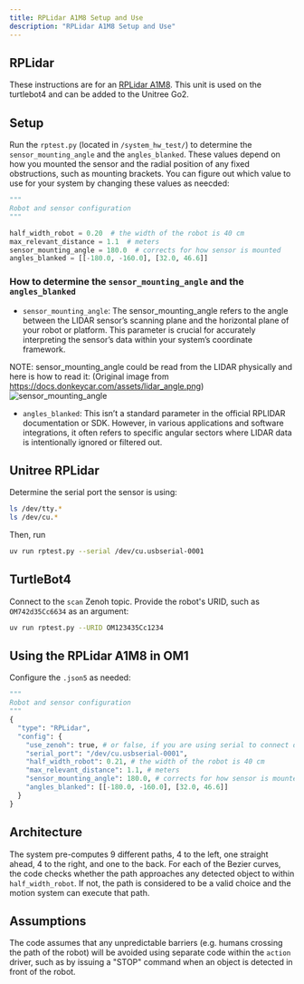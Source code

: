 ```yaml
---
title: RPLidar A1M8 Setup and Use
description: "RPLidar A1M8 Setup and Use"
---
```


## RPLidar

These instructions are for an [RPLidar A1M8](https://bucket-download.slamtec.com/d1e428e7efbdcd65a8ea111061794fb8d4ccd3a0/LD108_SLAMTEC_rplidar_datasheet_A1M8_v3.0_en.pdf). This unit is used on the turtlebot4 and can be added to the Unitree Go2. 

## Setup

Run the `rptest.py` (located in `/system_hw_test/`) to determine the `sensor_mounting_angle` and the `angles_blanked`. These values depend on how you mounted the sensor and the radial position of any fixed obstructions, such as mounting brackets. You can figure out which value to use for your system by changing these values as neecded:

```py
"""
Robot and sensor configuration
"""

half_width_robot = 0.20  # the width of the robot is 40 cm
max_relevant_distance = 1.1  # meters
sensor_mounting_angle = 180.0  # corrects for how sensor is mounted
angles_blanked = [[-180.0, -160.0], [32.0, 46.6]] 
```

### How to determine the `sensor_mounting_angle` and the `angles_blanked`

- `sensor_mounting_angle`: The sensor_mounting_angle refers to the angle between the LIDAR sensor’s scanning plane and the horizontal plane of your robot or platform. This parameter is crucial for accurately interpreting the sensor’s data within your system’s coordinate framework.

NOTE: sensor_mounting_angle could be read from the LIDAR physically and here is how to read it: (Original image from https://docs.donkeycar.com/assets/lidar_angle.png)
![sensor_mounting_angle](/assets/lidar_angle.png) 

- `angles_blanked`: This isn’t a standard parameter in the official RPLIDAR documentation or SDK. However, in various applications and software integrations, it often refers to specific angular sectors where LIDAR data is intentionally ignored or filtered out.  

## Unitree RPLidar

Determine the serial port the sensor is using:

```bash
ls /dev/tty.*  
ls /dev/cu.*  
```

Then, run

```bash
uv run rptest.py --serial /dev/cu.usbserial-0001
```

## TurtleBot4

Connect to the `scan` Zenoh topic. Provide the robot's URID, such as `OM742d35Cc6634` as an argument:

```bash
uv run rptest.py --URID OM123435Cc1234
```

## Using the RPLidar A1M8 in OM1

Configure the `.json5` as needed: 

```python
"""
Robot and sensor configuration
"""
{
  "type": "RPLidar",
  "config": {
    "use_zenoh": true, # or false, if you are using serial to connect directly to the LIDAR
    "serial_port": "/dev/cu.usbserial-0001",
    "half_width_robot": 0.21, # the width of the robot is 40 cm
    "max_relevant_distance": 1.1, # meters
    "sensor_mounting_angle": 180.0, # corrects for how sensor is mounted relative to robot
    "angles_blanked": [[-180.0, -160.0], [32.0, 46.6]]
  }
}
```

## Architecture 

The system pre-computes 9 different paths, 4 to the left, one straight ahead, 4 to the right, and one to the back. For each of the Bezier curves, the code checks whether the path approaches any detected object to within `half_width_robot`. If not, the path is considered to be a valid choice and the motion system can execute that path. 

## Assumptions

The code assumes that any unpredictable barriers (e.g. humans crossing the path of the robot) will be avoided using separate code within the `action` driver, such as by issuing a "STOP" command when an object is detected in front of the robot.  
 